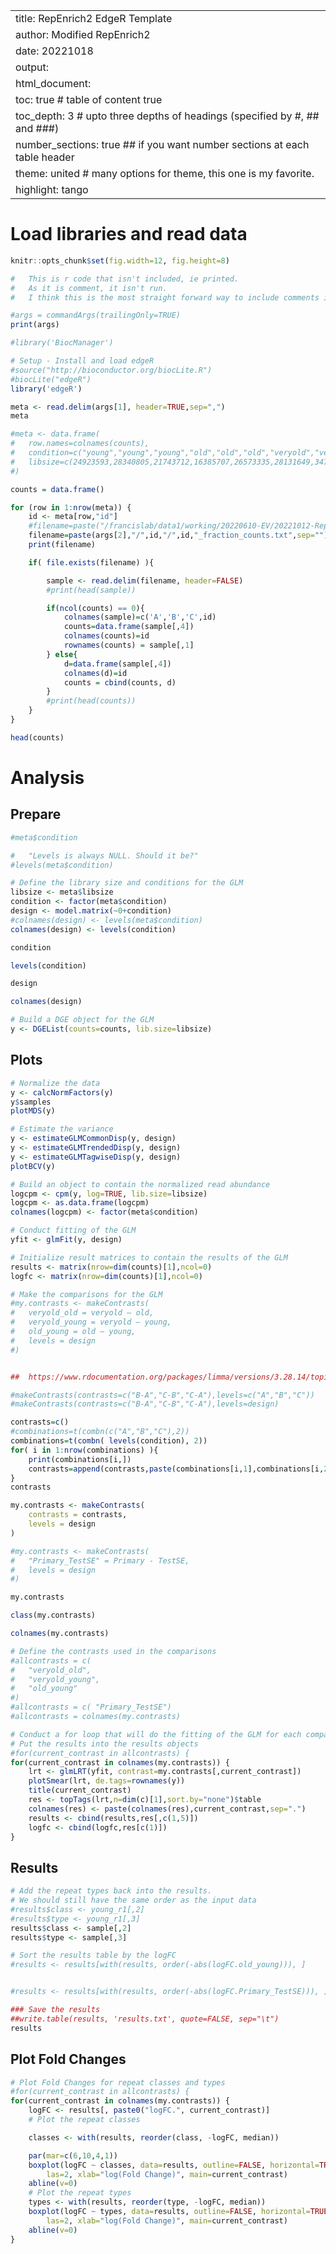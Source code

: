 
---
title: RepEnrich2 EdgeR Template
author: Modified RepEnrich2
date: 20221018
output: 
  html_document:
    toc: true # table of content true
    toc_depth: 3  # upto three depths of headings (specified by #, ## and ###)
    number_sections: true  ## if you want number sections at each table header
    theme: united  # many options for theme, this one is my favorite.
    highlight: tango
---


# Load libraries and read data {.tabset .tabset-fade .tabset-pills}

<!--

THAT MUST BE FIRST TO BE USEFUL!

-->

```r
knitr::opts_chunk$set(fig.width=12, fig.height=8) 
```


<!--

This is a comment that will only be rendered as an html comment.

Not sure what happens if output is a pdf document.

-->

```r
#	This is r code that isn't included, ie printed.
#	As it is comment, it isn't run.
#	I think this is the most straight forward way to include comments in an rmarkdown file.
```


```r
#args = commandArgs(trailingOnly=TRUE)
print(args)
```



```r
#library('BiocManager')

# Setup - Install and load edgeR
#source("http://bioconductor.org/biocLite.R")
#biocLite("edgeR")
library('edgeR')
```




```r
meta <- read.delim(args[1], header=TRUE,sep=",")
meta

#meta <- data.frame(
#	row.names=colnames(counts),
#	condition=c("young","young","young","old","old","old","veryold","veryold","veryold"),
#	libsize=c(24923593,28340805,21743712,16385707,26573335,28131649,34751164,37371774,28236419)
#)
```



```r
counts = data.frame()

for (row in 1:nrow(meta)) {
	id <- meta[row,"id"]
	#filename=paste("/francislab/data1/working/20220610-EV/20221012-RepEnrich2/out/",id,"/",id,"_fraction_counts.txt",sep="")
	filename=paste(args[2],"/",id,"/",id,"_fraction_counts.txt",sep="")
	print(filename)

	if( file.exists(filename) ){

		sample <- read.delim(filename, header=FALSE)
		#print(head(sample))

		if(ncol(counts) == 0){
			colnames(sample)=c('A','B','C',id)
			counts=data.frame(sample[,4])
			colnames(counts)=id
			rownames(counts) = sample[,1]
		} else{
			d=data.frame(sample[,4])
			colnames(d)=id
			counts = cbind(counts, d)
		}
		#print(head(counts))
	}
}

```


```r
head(counts)
```

# Analysis {.tabset .tabset-fade .tabset-pills}

##	Prepare

```r
#meta$condition
```


```r
#	"Levels is always NULL. Should it be?"
#levels(meta$condition)
```


```r
# Define the library size and conditions for the GLM
libsize <- meta$libsize
condition <- factor(meta$condition)
design <- model.matrix(~0+condition)
#colnames(design) <- levels(meta$condition)
colnames(design) <- levels(condition)
```


```r
condition
```


```r
levels(condition)
```


```r
design
```


```r
colnames(design)
```


```r
# Build a DGE object for the GLM
y <- DGEList(counts=counts, lib.size=libsize)
```

##	Plots

```r
# Normalize the data
y <- calcNormFactors(y)
y$samples
plotMDS(y)
```


```r
# Estimate the variance
y <- estimateGLMCommonDisp(y, design)
y <- estimateGLMTrendedDisp(y, design)
y <- estimateGLMTagwiseDisp(y, design)
plotBCV(y)
```


```r
# Build an object to contain the normalized read abundance
logcpm <- cpm(y, log=TRUE, lib.size=libsize)
logcpm <- as.data.frame(logcpm)
colnames(logcpm) <- factor(meta$condition)
```


```r
# Conduct fitting of the GLM
yfit <- glmFit(y, design)
```


```r
# Initialize result matrices to contain the results of the GLM
results <- matrix(nrow=dim(counts)[1],ncol=0)
logfc <- matrix(nrow=dim(counts)[1],ncol=0)
```


```r
# Make the comparisons for the GLM
#my.contrasts <- makeContrasts(
#	veryold_old = veryold – old,
#	veryold_young = veryold – young,
#	old_young = old – young,
#	levels = design
#)


##	https://www.rdocumentation.org/packages/limma/versions/3.28.14/topics/makeContrasts

#makeContrasts(contrasts=c("B-A","C-B","C-A"),levels=c("A","B","C"))
#makeContrasts(contrasts=c("B-A","C-B","C-A"),levels=design)

contrasts=c()
#combinations=t(combn(c("A","B","C"),2))
combinations=t(combn( levels(condition), 2))
for( i in 1:nrow(combinations) ){
	print(combinations[i,])
	contrasts=append(contrasts,paste(combinations[i,1],combinations[i,2],sep="-"))
}
contrasts
```


```r
my.contrasts <- makeContrasts(
	contrasts = contrasts,
	levels = design
)

#my.contrasts <- makeContrasts(
#	"Primary_TestSE" = Primary - TestSE,
#	levels = design
#)
```


```r
my.contrasts
```


```r
class(my.contrasts)
```


```r
colnames(my.contrasts)
```


```r
# Define the contrasts used in the comparisons
#allcontrasts = c(
#	"veryold_old",
#	"veryold_young",
#	"old_young"
#)
#allcontrasts = c( "Primary_TestSE")
#allcontrasts = colnames(my.contrasts)
```



```r
# Conduct a for loop that will do the fitting of the GLM for each comparison
# Put the results into the results objects
#for(current_contrast in allcontrasts) {
for(current_contrast in colnames(my.contrasts)) {
	lrt <- glmLRT(yfit, contrast=my.contrasts[,current_contrast])
	plotSmear(lrt, de.tags=rownames(y))
	title(current_contrast)
	res <- topTags(lrt,n=dim(c)[1],sort.by="none")$table
	colnames(res) <- paste(colnames(res),current_contrast,sep=".")
	results <- cbind(results,res[,c(1,5)])
	logfc <- cbind(logfc,res[c(1)])
}
```

##	Results


```r
# Add the repeat types back into the results.
# We should still have the same order as the input data
#results$class <- young_r1[,2]
#results$type <- young_r1[,3]
results$class <- sample[,2]
results$type <- sample[,3]
```


```r
# Sort the results table by the logFC
#results <- results[with(results, order(-abs(logFC.old_young))), ]


#results <- results[with(results, order(-abs(logFC.Primary_TestSE))), ]
```


```r
### Save the results
##write.table(results, 'results.txt', quote=FALSE, sep="\t")
results
```


##	Plot Fold Changes


```r
# Plot Fold Changes for repeat classes and types
#for(current_contrast in allcontrasts) {
for(current_contrast in colnames(my.contrasts)) {
	logFC <- results[, paste0("logFC.", current_contrast)]
	# Plot the repeat classes

	classes <- with(results, reorder(class, -logFC, median))

	par(mar=c(6,10,4,1))
	boxplot(logFC ~ classes, data=results, outline=FALSE, horizontal=TRUE,
		las=2, xlab="log(Fold Change)", main=current_contrast)
	abline(v=0)
	# Plot the repeat types
	types <- with(results, reorder(type, -logFC, median))
	boxplot(logFC ~ types, data=results, outline=FALSE, horizontal=TRUE,
		las=2, xlab="log(Fold Change)", main=current_contrast)
	abline(v=0)
}
```



